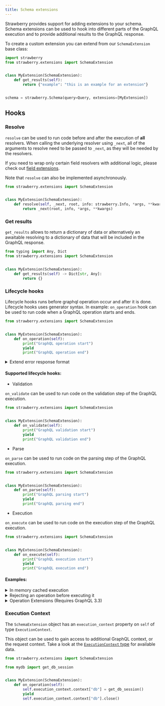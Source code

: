 ```yaml
---
title: Schema extensions
---
```

Strawberry provides support for adding extensions to your schema. Schema
extensions can be used to hook into different parts of the GraphQL execution and
to provide additional results to the GraphQL response.

To create a custom extension you can extend from our `SchemaExtension` base
class:

```python
import strawberry
from strawberry.extensions import SchemaExtension


class MyExtension(SchemaExtension):
    def get_results(self):
        return {"example": "this is an example for an extension"}


schema = strawberry.Schema(query=Query, extensions=[MyExtension])
```

## Hooks

### Resolve

`resolve` can be used to run code before and after the execution of **all**
resolvers. When calling the underlying resolver using `_next`, all of the
arguments to resolve need to be passed to `_next`, as they will be needed by the
resolvers.

If you need to wrap only certain field resolvers with additional logic, please
check out [field extensions](field-extensions).

Note that `resolve` can also be implemented asynchronously.

```python
from strawberry.extensions import SchemaExtension


class MyExtension(SchemaExtension):
    def resolve(self, _next, root, info: strawberry.Info, *args, **kwargs):
        return _next(root, info, *args, **kwargs)
```

### Get results

`get_results` allows to return a dictionary of data or alternatively an
awaitable resolving to a dictionary of data that will be included in the GraphQL
response.

```python
from typing import Any, Dict
from strawberry.extensions import SchemaExtension


class MyExtension(SchemaExtension):
    def get_results(self) -> Dict[str, Any]:
        return {}
```

### Lifecycle hooks

Lifecycle hooks runs before graphql operation occur and after it is done.
Lifecycle hooks uses generator syntax. In example: `on_operation` hook can be
used to run code when a GraphQL operation starts and ends.

```python
from strawberry.extensions import SchemaExtension


class MyExtension(SchemaExtension):
    def on_operation(self):
        print("GraphQL operation start")
        yield
        print("GraphQL operation end")
```

<details>
  <summary>Extend error response format</summary>

```python
class ExtendErrorFormat(SchemaExtension):
    def on_operation(self):
        yield
        result = self.execution_context.result
        if getattr(result, "errors", None):
            result.errors = [
                StrawberryGraphQLError(
                    extensions={"additional_key": "additional_value"},
                    nodes=error.nodes,
                    source=error.source,
                    positions=error.positions,
                    path=error.path,
                    original_error=error.original_error,
                    message=error.message,
                )
                for error in result.errors
            ]


@strawberry.type
class Query:
    @strawberry.field
    def ping(self) -> str:
        raise Exception("This error occurred while querying the ping field")


schema = strawberry.Schema(query=Query, extensions=[ExtendErrorFormat])
```

</details>

#### Supported lifecycle hooks:

- Validation

`on_validate` can be used to run code on the validation step of the GraphQL
execution.

```python
from strawberry.extensions import SchemaExtension


class MyExtension(SchemaExtension):
    def on_validate(self):
        print("GraphQL validation start")
        yield
        print("GraphQL validation end")
```

- Parse

`on_parse` can be used to run code on the parsing step of the GraphQL execution.

```python
from strawberry.extensions import SchemaExtension


class MyExtension(SchemaExtension):
    def on_parse(self):
        print("GraphQL parsing start")
        yield
        print("GraphQL parsing end")
```

- Execution

`on_execute` can be used to run code on the execution step of the GraphQL
execution.

```python
from strawberry.extensions import SchemaExtension


class MyExtension(SchemaExtension):
    def on_execute(self):
        print("GraphQL execution start")
        yield
        print("GraphQL execution end")
```

#### Examples:

<details>
  <summary>In memory cached execution</summary>

```python
import json
import strawberry
from strawberry.extensions import SchemaExtension

# Use an actual cache in production so that this doesn't grow unbounded
response_cache = {}


class ExecutionCache(SchemaExtension):
    def on_execute(self):
        # Check if we've come across this query before
        execution_context = self.execution_context
        self.cache_key = (
            f"{execution_context.query}:{json.dumps(execution_context.variables)}"
        )
        if self.cache_key in response_cache:
            self.execution_context.result = response_cache[self.cache_key]
        yield
        execution_context = self.execution_context
        if self.cache_key not in response_cache:
            response_cache[self.cache_key] = execution_context.result


schema = strawberry.Schema(
    Query,
    extensions=[
        ExecutionCache,
    ],
)
```

</details>

<details>
  <summary>Rejecting an operation before executing it</summary>

```python
import strawberry
from strawberry.extensions import SchemaExtension


class RejectSomeQueries(SchemaExtension):
    def on_execute(self):
        # Reject all operations called "RejectMe"
        execution_context = self.execution_context
        if execution_context.operation_name == "RejectMe":
            self.execution_context.result = GraphQLExecutionResult(
                data=None,
                errors=[GraphQLError("Well you asked for it")],
            )


schema = strawberry.Schema(
    Query,
    extensions=[
        RejectSomeQueries,
    ],
)
```

</details>

<details>
  <summary>Operation Extensions (Requires GraphQL 3.3)</summary>

```python
import time
import strawberry
from strawberry.extensions import SchemaExtension


class QueryStatsExtension(SchemaExtension):
    def on_operation(self):
        execution_context = self.execution_context

        if execution_context.operation_extensions:
            if execution_context.operation_extensions.get("stats", False):
                start_time = time.time()
                yield
                end_time = time.time()
                self.execution_context.extensions_results["stats"] = {
                    "query_time": end_time - start_time
                }
                return

        yield


schema = strawberry.Schema(
    Query,
    extensions=[
        QueryStatsExtension,
    ],
)
```

</details>

### Execution Context

The `SchemaExtension` object has an `execution_context` property on `self` of
type `ExecutionContext`.

This object can be used to gain access to additional GraphQL context, or the
request context. Take a look at the
[`ExecutionContext` type](https://github.com/strawberry-graphql/strawberry/blob/main/strawberry/types/execution.py)
for available data.

```python
from strawberry.extensions import SchemaExtension

from mydb import get_db_session


class MyExtension(SchemaExtension):
    def on_operation(self):
        self.execution_context.context["db"] = get_db_session()
        yield
        self.execution_context.context["db"].close()
```
